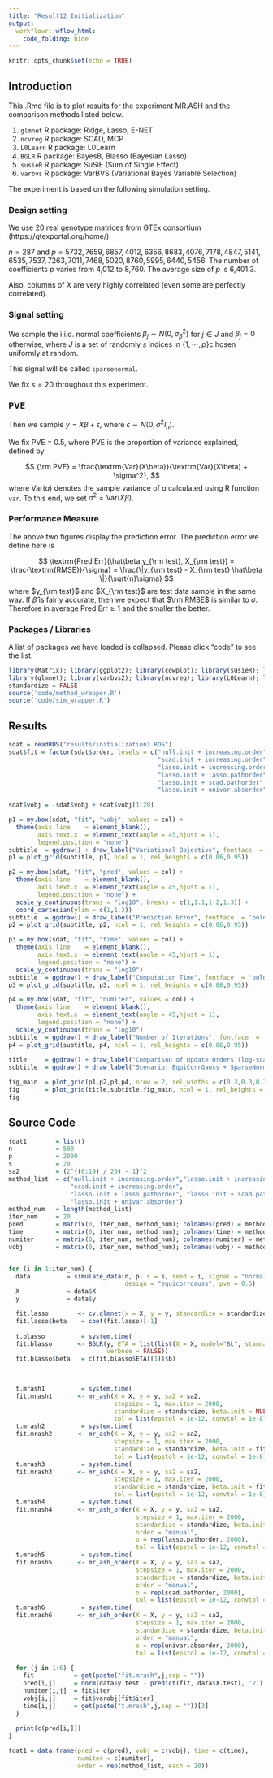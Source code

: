 ```yaml
---
title: "Result12_Initialization"
output:
  workflowr::wflow_html:
    code_folding: hide
---
```


```r
knitr::opts_chunk$set(echo = TRUE)
```

## Introduction

This .Rmd file is to plot results for the experiment MR.ASH and the comparison methods listed below.

(1) `glmnet` R package: Ridge, Lasso, E-NET
(2) `ncvreg` R package: SCAD, MCP
(3) `L0Learn` R package: L0Learn
(4) `BGLR` R package: BayesB, Blasso (Bayesian Lasso)
(5) `susieR` R package: SuSiE (Sum of Single Effect)
(6) `varbvs` R package: VarBVS (Variational Bayes Variable Selection)

The experiment is based on the following simulation setting.

### Design setting

We use 20 real genotype matrices from GTEx consortium (https://gtexportal.org/home/).

$n = 287$ and $p = 5732, 7659, 6857, 4012, 6356, 8683, 4076, 7178, 4847, 5141, 6535, 7537, 7263, 7011, 7468, 5020, 8760, 5995, 6440, 5456$. The number of coefficients $p$ varies from 4,012 to 8,760. The average size of $p$ is 6,401.3.

Also, columns of $X$ are very highly correlated (even some are perfectly correlated).

### Signal setting

We sample the i.i.d. normal coefficients $\beta_j \sim N(0,\sigma_\beta^2)$ for $j \in J$ and $\beta_ j = 0$ otherwise, where $J$ is a set of randomly $s$ indices in $\{1,⋯,p\}$c hosen uniformly at random.

This signal will be called `sparsenormal`.

We fix $s = 20$ throughout this experiment.

### PVE

Then we sample $y = X\beta + \epsilon$, where $\epsilon \sim N(0,\sigma^2 I_n)$.

We fix PVE = 0.5, where PVE is the proportion of variance explained, defined by

$$
{\rm PVE} = \frac{\textrm{Var}(X\beta)}{\textrm{Var}(X\beta) + \sigma^2},
$$
where $\textrm{Var}(a)$ denotes the sample variance of $a$ calculated using R function `var`. To this end, we set $\sigma^2 = \textrm{Var}(X\beta)$.

### Performance Measure

The above two figures display the prediction error. The prediction error we define here is

$$
\textrm{Pred.Err}(\hat\beta;y_{\rm test}, X_{\rm test}) = \frac{\textrm{RMSE}}{\sigma} = \frac{\|y_{\rm test} - X_{\rm test} \hat\beta \|}{\sqrt{n}\sigma}
$$
where $y_{\rm test}$ and $X_{\rm test}$ are test data sample in the same way. If $\hat\beta$ is fairly accurate, then we expect that $\rm RMSE$ is similar to $\sigma$. Therefore in average $\textrm{Pred.Err} \geq 1$ and the smaller the better.

### Packages / Libraries

A list of packages we have loaded is collapsed. Please click "code" to see the list.

```r
library(Matrix); library(ggplot2); library(cowplot); library(susieR); library(BGLR);
library(glmnet); library(varbvs2); library(ncvreg); library(L0Learn); library(varbvs);
standardize = FALSE
source('code/method_wrapper.R')
source('code/sim_wrapper.R')
```

## Results 

```r
sdat = readRDS("results/initialization1.RDS")
sdat$fit = factor(sdat$order, levels = c("null.init + increasing.order",
                                         "scad.init + increasing.order",
                                         "lasso.init + increasing.order",
                                         "lasso.init + lasso.pathorder",
                                         "lasso.init + scad.pathorder",
                                         "lasso.init + univar.absorder"))
                 
sdat$vobj = -sdat$vobj + sdat$vobj[1:20]

p1 = my.box(sdat, "fit", "vobj", values = col) +
  theme(axis.line    = element_blank(),
        axis.text.x  = element_text(angle = 45,hjust = 1),
        legend.position = "none")
subtitle  = ggdraw() + draw_label("Variational Objective", fontface  = 'bold', size = 18)
p1 = plot_grid(subtitle, p1, ncol = 1, rel_heights = c(0.06,0.95))

p2 = my.box(sdat, "fit", "pred", values = col) +
  theme(axis.line    = element_blank(),
        axis.text.x  = element_text(angle = 45,hjust = 1),
        legend.position = "none") +
  scale_y_continuous(trans = "log10", breaks = c(1,1.1,1.2,1.3)) +
  coord_cartesian(ylim = c(1,1.3))
subtitle  = ggdraw() + draw_label("Prediction Error", fontface  = 'bold', size = 18)
p2 = plot_grid(subtitle, p2, ncol = 1, rel_heights = c(0.06,0.95))

p3 = my.box(sdat, "fit", "time", values = col) +
  theme(axis.line    = element_blank(),
        axis.text.x  = element_text(angle = 45,hjust = 1),
        legend.position = "none") +
  scale_y_continuous(trans = "log10")
subtitle  = ggdraw() + draw_label("Computation Time", fontface  = 'bold', size = 18)
p3 = plot_grid(subtitle, p3, ncol = 1, rel_heights = c(0.06,0.95))

p4 = my.box(sdat, "fit", "numiter", values = col) +
  theme(axis.line    = element_blank(),
        axis.text.x  = element_text(angle = 45,hjust = 1),
        legend.position = "none") +
  scale_y_continuous(trans = "log10")
subtitle  = ggdraw() + draw_label("Number of Iterations", fontface  = 'bold', size = 18)
p4 = plot_grid(subtitle, p4, ncol = 1, rel_heights = c(0.06,0.95))
  
title     = ggdraw() + draw_label("Comparison of Update Orders (log-scale)", fontface = 'bold', size = 20) 
subtitle  = ggdraw() + draw_label("Scenario: EquiCorrGauss + SparseNormal, n = 500, p = 2000, s = 20, pve = 0.5, rho = 0.95", fontface  = 'bold', size = 18) 

fig_main  = plot_grid(p1,p2,p3,p4, nrow = 2, rel_widths = c(0.3,0.3,0.3))
fig       = plot_grid(title,subtitle,fig_main, ncol = 1, rel_heights = c(0.06,0.06,0.95))
fig
```

## Source Code

```r
tdat1        = list()
n            = 500
p            = 2000
s            = 20
sa2          = (2^((0:19) / 20) - 1)^2
method_list  = c("null.init + increasing.order","lasso.init + increasing.order",
                 "scad.init + increasing.order",
                 "lasso.init + lasso.pathorder", "lasso.init + scad.pathorder",
                 "lasso.init + univar.absorder")
method_num   = length(method_list)
iter_num     = 20
pred         = matrix(0, iter_num, method_num); colnames(pred) = method_list
time         = matrix(0, iter_num, method_num); colnames(time) = method_list
numiter      = matrix(0, iter_num, method_num); colnames(numiter) = method_list
vobj         = matrix(0, iter_num, method_num); colnames(vobj) = method_list


for (i in 1:iter_num) {
  data          = simulate_data(n, p, s = s, seed = i, signal = "normal", rho = 0.95,
                                design = "equicorrgauss", pve = 0.5)
  X             = data$X
  y             = data$y

  fit.lasso        <- cv.glmnet(x = X, y = y, standardize = standardize)
  fit.lasso$beta    = coef(fit.lasso)[-1]
      
  t.blasso          = system.time(
  fit.blasso       <- BGLR(y, ETA = list(list(X = X, model="BL", standardize = standardize)),
                           verbose = FALSE))
  fit.blasso$beta   = c(fit.blasso$ETA[[1]]$b)
  
  

  t.mrash1          = system.time(
  fit.mrash1       <- mr_ash(X = X, y = y, sa2 = sa2,
                             stepsize = 1, max.iter = 2000,
                             standardize = standardize, beta.init = NULL,
                             tol = list(epstol = 1e-12, convtol = 1e-8)))
  t.mrash2          = system.time(
  fit.mrash2       <- mr_ash(X = X, y = y, sa2 = sa2,
                             stepsize = 1, max.iter = 2000,
                             standardize = standardize, beta.init = fit.lasso$beta,
                             tol = list(epstol = 1e-12, convtol = 1e-8)))
  t.mrash3          = system.time(
  fit.mrash3       <- mr_ash(X = X, y = y, sa2 = sa2,
                             stepsize = 1, max.iter = 2000,
                             standardize = standardize, beta.init = fit.scad$beta,
                             tol = list(epstol = 1e-12, convtol = 1e-8)))
  t.mrash4          = system.time(
  fit.mrash4       <- mr_ash_order(X = X, y = y, sa2 = sa2,
                                   stepsize = 1, max.iter = 2000,
                                   standardize = standardize, beta.init = fit.lasso$beta,
                                   order = "manual",
                                   o = rep(lasso.pathorder, 2000),
                                   tol = list(epstol = 1e-12, convtol = 1e-8)))
  t.mrash5          = system.time(
  fit.mrash5       <- mr_ash_order(X = X, y = y, sa2 = sa2,
                                   stepsize = 1, max.iter = 2000,
                                   standardize = standardize, beta.init = fit.lasso$beta,
                                   order = "manual",
                                   o = rep(scad.pathorder, 2000),
                                   tol = list(epstol = 1e-12, convtol = 1e-8)))
  t.mrash6          = system.time(
  fit.mrash6       <- mr_ash_order(X = X, y = y, sa2 = sa2,
                                   stepsize = 1, max.iter = 2000,
                                   standardize = standardize, beta.init = fit.lasso$beta,
                                   order = "manual",
                                   o = rep(univar.absorder, 2000),
                                   tol = list(epstol = 1e-12, convtol = 1e-8)))
 
  for (j in 1:6) {
    fit           = get(paste("fit.mrash",j,sep = ""))
    pred[i,j]     = norm(data$y.test - predict(fit, data$X.test), '2') / sqrt(500) / data$sigma
    numiter[i,j]  = fit$iter
    vobj[i,j]     = fit$varobj[fit$iter]
    time[i,j]     = get(paste("t.mrash",j,sep = ""))[3]
  }
  
  print(c(pred[i,]))
}

tdat1 = data.frame(pred = c(pred), vobj = c(vobj), time = c(time),
                   numiter = c(numiter),
                   order = rep(method_list, each = 20))
```
